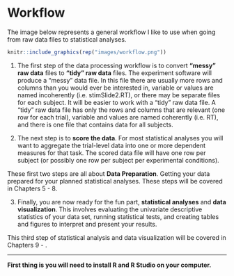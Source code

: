 # Workflow

The image below represents a general workflow I like to use when going from raw data files to statistical analyses.

```r
knitr::include_graphics(rep("images/workflow.png"))
```

1. The first step of the data processing workflow is to convert **"messy" raw data** files to **"tidy" raw data** files. The experiment software will produce a "messy" data file. In this file there are usually more rows and columns than you would ever be interested in, variable or values are named incoherently (i.e. stimSlide2.RT), or there may be separate files for each subject. It will be easier to work with a "tidy" raw data file. A "tidy" raw data file has only the rows and columns that are relevant (one row for each trial), variable and values are named coherently (i.e. RT), and there is one file that contains data for all subjects.

2. The next step is to **score the data**. For most statistical analyses you will want to aggregate the trial-level data into one or more dependent measures for that task. The scored data file will have one row per subject (or possibly one row per subject per experimental conditions).

These first two steps are all about **Data Preparation**. Getting your data prepared for your planned statistical analyses. These steps will be covered in Chapters 5 - 8.

3. Finally, you are now ready for the fun part, **statistical analyses** and **data visualization**. This involves evaluating the univariate descriptive statistics of your data set, running statistical tests, and creating tables and figures to interpret and present your results.

This third step of statistical analysis and data visualization will be covered in Chapters 9 - .

********

**First thing is you will need to install R and R Studio on your computer.**
